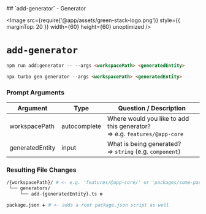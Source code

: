 
<TitleWrapper>
    ## `add-generator` - Generator
</TitleWrapper>

<Image
    src={require('@app/assets/green-stack-logo.png')}
    style={{ marginTop: 20 }}
    width={60}
    height={60}
    unoptimized
/>

# `add-generator`

```md copy
npm run add:generator -- --args <workspacePath> <generatedEntity>
```

```md copy
npx turbo gen generator --args <workspacePath> <generatedEntity>
```

<FileTree>
  <FileTree.Folder name="packages" defaultOpen>
    <FileTree.Folder name="@green-stack-core" defaultOpen>
      <FileTree.Folder name="generators" defaultOpen>
        <FileTree.File name="add-generator.ts" />
      </FileTree.Folder>
    </FileTree.Folder>
  </FileTree.Folder>
</FileTree>

<div className="h-8" />

### Prompt Arguments

| Argument        | Type         | Question / Description                                                         |
|-----------------|--------------|--------------------------------------------------------------------------------|
| workspacePath   | autocomplete | Where would you like to add this generator? <br/>=> e.g. `features/@app-core`  |
| generatedEntity | input        | What is being generated? <br/>=> `string` (e.g. `component`)                   |

<div className="h-8" />

### Resulting File Changes

```bash
/{workspacePath}/ # <- e.g. 'features/@app-core/' or 'packages/some-package/'
 └── generators/
     └── add-{generatedEntity}.ts ❇️

package.json ➕ # <- adds a root package.json script as well
```

<div className="h-8" />
